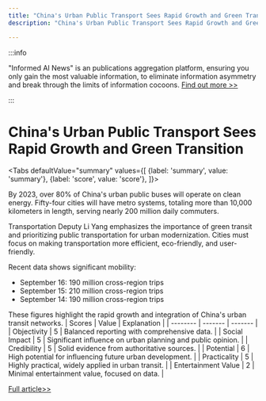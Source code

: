 ```yaml
---
title: "China's Urban Public Transport Sees Rapid Growth and Green Transition"
description: "China's Urban Public Transport Sees Rapid Growth and Green Transition"

---
```



:::info

"Informed AI News" is an publications aggregation platform, ensuring you only gain the most valuable information, to eliminate information asymmetry and break through the limits of information cocoons.  [Find out more >>](/)

:::

# China's Urban Public Transport Sees Rapid Growth and Green Transition


<Tabs
	defaultValue="summary"
	values={[
	{label: 'summary', value: 'summary'},
	{label: 'score', value: 'score'},
]}>
<TabItem value="summary">


By 2023, over 80% of China's urban public buses will operate on clean energy. Fifty-four cities will have metro systems, totaling more than 10,000 kilometers in length, serving nearly 200 million daily commuters.

Transportation Deputy Li Yang emphasizes the importance of green transit and prioritizing public transportation for urban modernization. Cities must focus on making transportation more efficient, eco-friendly, and user-friendly.

Recent data shows significant mobility:
- September 16: 190 million cross-region trips
- September 15: 210 million cross-region trips
- September 14: 190 million cross-region trips

These figures highlight the rapid growth and integration of China's urban transit networks.
</TabItem>
<TabItem value="score">
	| Scores     | Value   | Explanation |
	| -------- | ------- | ------- |
	| Objectivity  | 5    | Balanced reporting with comprehensive data.    |
	| Social Impact | 5     | Significant influence on urban planning and public opinion.    |
	| Credibility    | 5    | Solid evidence from authoritative sources.    |
	| Potential    | 6    | High potential for influencing future urban development.    |
	| Practicality    | 5    | Highly practical, widely applied in urban transit.    |
	| Entertainment Value    | 2    | Minimal entertainment value, focused on data.    |
</TabItem>
</Tabs>

[Full article>>](https://readhub.cn/topic/8ctXyf7gqRh)
